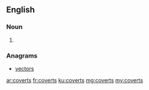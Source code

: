 ==English==

===Noun===
{{head|en|noun plural form}}

# {{plural of|covert|lang=en}}

===Anagrams===
* [[vectors#English|vectors]]

[[ar:coverts]]
[[fr:coverts]]
[[ku:coverts]]
[[mg:coverts]]
[[my:coverts]]